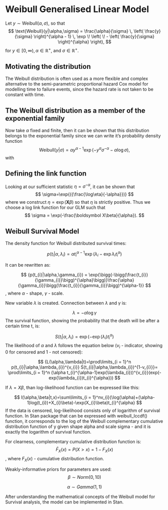 # Weibull Generalised Linear Model

Let $y \sim \text{Weibull}(\alpha, \sigma)$, so that
$$
\text{Weibull}(y|\alpha,\sigma) =
\frac{\alpha}{\sigma} \, \left( \frac{y}{\sigma} \right)^{\alpha - 1}
\, \exp \! \left( \! - \left( \frac{y}{\sigma} \right)^{\alpha}
\right),
$$
for $y \in [0,\infty), \alpha \in \mathbb{R}^+,$ and $\sigma \in \mathbb{R}^+$. 

## Motivating the distribution

The Weibull distribution is often used as a more flexible and complex alternative to the semi-parametric proportional hazard Cox model for modelling time to failure events, since the hazard rate is not taken to be constant with time.

## The Weibull distribution as a member of the exponential family

Now take $\alpha$ fixed and finite, then it can be shown that this distribution belongs to the exponential family since we can write it's probability density function
$$
\text{Weibull}(y|\sigma) ={\alpha y^{\alpha -1}}\exp(-y^{\alpha}\sigma^{-\alpha}-\alpha\log\sigma),
$$
with
\begin{align*}
b(y)&={\alpha y^{\alpha -1}} \\
\eta&=\sigma^{-\alpha}\\
T(y)&=-y^{\alpha} \\
a(\eta)&=\alpha\log\sigma.
\end{align*}

## Defining the link function

Looking at our sufficient statistic $\eta=\sigma^{-\alpha}$, it can be shown that
$$
\sigma=\exp{({\frac{\log\eta}{-\alpha}})}
$$
where we construct $\eta = \exp(\boldsymbol X\beta)$ so that $\eta$ is strictly positive. Thus we choose a log link function for our GLM such that
$$
\sigma = \exp(-\frac{\boldsymbol X\beta}{\alpha}).
$$

## Weibull Survival Model

The density function for Weibull distributed survival times:

$$
{p(t_{i}|\alpha,\lambda_{i}) = \alpha t_{i}^{\alpha-1}\exp{(\lambda_{i}-\exp{\lambda_{i}}t_{i}^{\alpha})}}
$$

It can be rewritten as:

$$
{p(t_{i}|\alpha,\gamma_{i}) = \exp{\bigg(-\bigg(\frac{t_{i}}{\gamma_{i}}\bigg)^{\alpha}\bigg)}\frac{\alpha}{\gamma_{i}}\bigg(\frac{t_{i}}{\gamma_{i}}\bigg)^{\alpha-1}}
$$
, where $\alpha$ - shape, $\gamma$ - scale.

New variable $\lambda$ is created. Connection between $\lambda$ and $\gamma$ is:

$$
{\lambda=-\alpha \log{\gamma}}
$$
The survival function, showing the probability that the death will be after a certain time t, is:

$$
{S(t_{i}|\alpha,\lambda_{i})=\exp(-\exp(\lambda_{i})t_{i}^{\alpha})}
$$
The likelihood of $\alpha$ and $\lambda$ follows the equation below ($v_{i}$ - indicator, showing 0 for censored and 1 - not censored):

$$
{L(\alpha,\lambda|t)=\prod\limits_{i = 1}^n p(t_{i}|\alpha,\lambda_{i})^{v_{i}} S(t_{i}|\alpha,\lambda_{i})^{1-v_{i}}}=
\prod\limits_{i = 1}^n (\alpha t_{i}^{\alpha-1}exp(\lambda_{i}))^{v_{i}}(exp(-exp(\lambda_{i})t_{i}^{\alpha}))
$$

If $\lambda=X\beta$, than log-likelihood function can be expressed like this:

$$
l(\alpha,\beta|t,x)=\sum\limits_{i = 1}^nv_{i}(\log(\alpha)+(\alpha-1)log(t_{i})+X_{i}\beta)-\exp(X_{i}\beta)t_{i}^{\alpha}
$$
If the data is censored, log-likelihood consists only of logarithm of survival function.
In Stan package that can be expressed with weibull_lccdf() function, it corresponds to 
the log of the Weibull complementary cumulative distribution function of y given shape alpha and scale sigma - 
and it is exactly the logarithm of survival function.

For clearness, complementary cumulative distribution function is:
$$
\bar{F}_{X}(x)=P(X>x)=1-F_{X}(x)
$$
, where $F_{X}(x)$ - cumulative distribution function.


Weakly-informative priors for parameters are used:
$$
\beta \sim Norm(0,10)
$$

$$
\alpha \sim Gamma(1,1)
$$

After understanding the mathematical concepts of the Weibull model for Survival analysis, the model can be implemented in Stan.